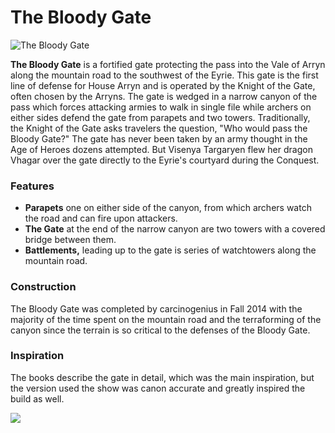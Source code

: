 

# The Bloody Gate

<Image
  src="https://cdn.sanity.io/images/1as7cn02/production/e972a00b57d569d729bc771526cde74a86316914-1366x706.png?w=976&h=350&fit=crop&crop=center&auto=format"
  alt="The Bloody Gate"
  width={976}
  height={350}
/>

<ProjectDetails
  floatRight
  region="Vale"
  house="House Arryn"
  type="Castle"
  status="Completed"
  warp="/warp bloodygate"
  projectLead="carcinogenius"
  dateStarted="June 1, 2014"
  dateCompleted="June 1, 2014"
/>

**The Bloody Gate** is a fortified gate protecting the pass into the Vale of Arryn along the mountain road to the southwest of the Eyrie. This gate is the first line of defense for House Arryn and is operated by the Knight of the Gate, often chosen by the Arryns. The gate is wedged in a narrow canyon of the pass which forces attacking armies to walk in single file while archers on either sides defend the gate from parapets and two towers. Traditionally, the Knight of the Gate asks travelers the question, "Who would pass the Bloody Gate?" The gate has never been taken by an army thought in the Age of Heroes dozens attempted. But Visenya Targaryen flew her dragon Vhagar over the gate directly to the Eyrie's courtyard during the Conquest.

### Features

- **Parapets** one on either side of the canyon, from which archers watch the road and can fire upon attackers.
- **The Gate** at the end of the narrow canyon are two towers with a covered bridge between them.
- **Battlements,** leading up to the gate is series of watchtowers along the mountain road.

### Construction

The Bloody Gate was completed by carcinogenius in Fall 2014 with the majority of the time spent on the mountain road and the terraforming of the canyon since the terrain is so critical to the defenses of the Bloody Gate.

### Inspiration

The books describe the gate in detail, which was the main inspiration, but the version used the show was canon accurate and greatly inspired the build as well.

![](https://cdn.sanity.io/images/1as7cn02/production/de590e1c0e1baf1f4589e102e1aed7cc0acb3cf5-1280x720.png)

